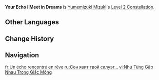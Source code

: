 {{Constellation Infobox
|image         = Constellation Your Echo I Meet in Dreams.png
|character     = Yumemizuki Mizuki
|level         = 2
|description   = When Yumemizuki Mizuki enters the Dreamdrifter state, every Elemental Mastery point she has will increase all nearby party members' {{Color|Pyro}}, {{Color|Hydro}}, {{Color|Cryo}}, and {{Color|Electro}} DMG Bonuses by 0.04% until the Dreamdrifter state ends.
|scale_att1    = Elemental Mastery
|scale_att2    = 
|utility1      = Pyro DMG Bonus
|utility2      = Hydro DMG Bonus
|utility3      = Cryo DMG Bonus
|utility4      = Electro DMG Bonus
}}
'''Your Echo I Meet in Dreams''' is [[Yumemizuki Mizuki]]'s [[Level 2 Constellation]].
<!--
==Gameplay Notes==
--><!--
==Preview==
{{Preview
|file = Your Echo I Meet in Dreams Preview
}}
-->
==Other Languages==
{{Other Languages
|en       = Your Echo I Meet in Dreams
|zhs      = 缠忆君影梦相见
|zhs_rm   = Chányì Jūnyǐng Mèng Xiāngjiàn
|zht      = 纏憶君影夢相見
|zht_rm   = Chányì Jūnyǐng Mèng Xiāngjiàn
|zh_tl    = 
|ja       = 希なる朝の
|ja_rm    = Marenaru Asa no{{Assumed}}
|ja_tl    = 
|ko       = 그대 꿈속에서 본
|ko_rm    = 
|ko_tl    = 
|es       = Un eco onírico
|es_tl    = Dreamlike Echo
|fr       = Un écho rencontré en rêve
|fr_tl    = An Echo Met in Dreams
|ru       = Сон явит твой силуэт...
|ru_tl    = 
|th       = Your Echo I Meet in Dreams
|vi       = Như Từng Gặp Nhau Trong Giấc Mộng
|vi_tl    = 
|de       = Begegnung mit dir in meinen Träumen
|de_tl    = 
|id       = Your Echo I Meet in Dreams
|pt       = Seu Eco que Conheci nos Sonhos
|pt_tl    = 
|tr       = Düşlerde Buluşalım
|tr_tl    = 
|it       = Nei sogni incontro il tuo eco
|it_tl    = 
}}

==Change History==
{{Change History|5.4}}

==Navigation==
{{Talent Navbox|Yumemizuki Mizuki}}

[[fr:Un écho rencontré en rêve]]
[[ru:Сон явит твой силуэт...]]
[[vi:Như Từng Gặp Nhau Trong Giấc Mộng]]
